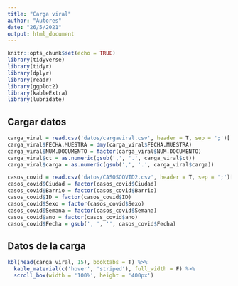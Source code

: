 ```yaml
---
title: "Carga viral"
author: "Autores"
date: "26/5/2021"
output: html_document
---
```


```r
knitr::opts_chunk$set(echo = TRUE)
library(tidyverse)
library(tidyr)
library(dplyr)
library(readr)
library(ggplot2)
library(kableExtra)
library(lubridate)
```


## Cargar datos

```r
carga_viral = read.csv('datos/cargaviral.csv', header = T, sep = ';')[ , c(1:6)]
carga_viral$FECHA.MUESTRA = dmy(carga_viral$FECHA.MUESTRA)
carga_viral$NUM.DOCUMENTO = factor(carga_viral$NUM.DOCUMENTO)
carga_viral$ct = as.numeric(gsub(',', '.', carga_viral$ct))
carga_viral$carga = as.numeric(gsub(',', '.', carga_viral$carga))

casos_covid = read.csv('datos/CASOSCOVID2.csv', header = T, sep = ';')[ , -c(1)]
casos_covid$Ciudad = factor(casos_covid$Ciudad)
casos_covid$Barrio = factor(casos_covid$Barrio)
casos_covid$ID = factor(casos_covid$ID)
casos_covid$Sexo = factor(casos_covid$Sexo)
casos_covid$Semana = factor(casos_covid$Semana)
casos_covid$ano = factor(casos_covid$ano)
casos_covid$Fecha = gsub(', ', '', casos_covid$Fecha)


```




## Datos de la carga

```r
kbl(head(carga_viral, 15), booktabs = T) %>%
  kable_material(c('hover', 'striped'), full_width = F) %>%
  scroll_box(width = '100%', height = '400px')
```

